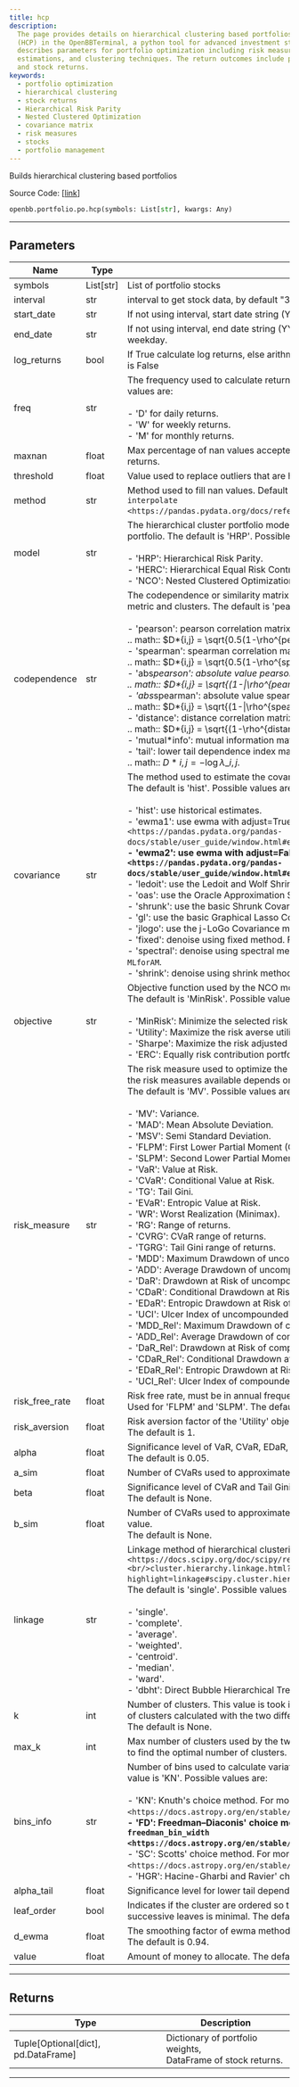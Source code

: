 ```yaml
---
title: hcp
description:
  The page provides details on hierarchical clustering based portfolios
  (HCP) in the OpenBBTerminal, a python tool for advanced investment strategies. It
  describes parameters for portfolio optimization including risk measures, covariance
  estimations, and clustering techniques. The return outcomes include portfolio weights
  and stock returns.
keywords:
  - portfolio optimization
  - hierarchical clustering
  - stock returns
  - Hierarchical Risk Parity
  - Nested Clustered Optimization
  - covariance matrix
  - risk measures
  - stocks
  - portfolio management
---
```



<HeadTitle title="portfolio.po.hcp - Reference | OpenBB SDK Docs" />

Builds hierarchical clustering based portfolios

Source Code: [[link](https://github.com/OpenBB-finance/OpenBBTerminal/tree/main/openbb_terminal/portfolio/portfolio_optimization/optimizer_model.py#L1903)]

```python
openbb.portfolio.po.hcp(symbols: List[str], kwargs: Any)
```

---

## Parameters

| Name           | Type      | Description                                                                                                                                                                                                                                                                                                                                                                                                                                                                                                                                                                                                                                                                                                                                                                                                                                                                                                                                                                                                                                                                                                                                                                                                                                                                                                                                                                                                                                                                                                                                                                                                  | Default | Optional |
| -------------- | --------- | ------------------------------------------------------------------------------------------------------------------------------------------------------------------------------------------------------------------------------------------------------------------------------------------------------------------------------------------------------------------------------------------------------------------------------------------------------------------------------------------------------------------------------------------------------------------------------------------------------------------------------------------------------------------------------------------------------------------------------------------------------------------------------------------------------------------------------------------------------------------------------------------------------------------------------------------------------------------------------------------------------------------------------------------------------------------------------------------------------------------------------------------------------------------------------------------------------------------------------------------------------------------------------------------------------------------------------------------------------------------------------------------------------------------------------------------------------------------------------------------------------------------------------------------------------------------------------------------------------------ | ------- | -------- |
| symbols        | List[str] | List of portfolio stocks                                                                                                                                                                                                                                                                                                                                                                                                                                                                                                                                                                                                                                                                                                                                                                                                                                                                                                                                                                                                                                                                                                                                                                                                                                                                                                                                                                                                                                                                                                                                                                                     | None    | False    |
| interval       | str       | interval to get stock data, by default "3mo"                                                                                                                                                                                                                                                                                                                                                                                                                                                                                                                                                                                                                                                                                                                                                                                                                                                                                                                                                                                                                                                                                                                                                                                                                                                                                                                                                                                                                                                                                                                                                                 | None    | True     |
| start_date     | str       | If not using interval, start date string (YYYY-MM-DD)                                                                                                                                                                                                                                                                                                                                                                                                                                                                                                                                                                                                                                                                                                                                                                                                                                                                                                                                                                                                                                                                                                                                                                                                                                                                                                                                                                                                                                                                                                                                                        | None    | True     |
| end_date       | str       | If not using interval, end date string (YYYY-MM-DD). If empty use last<br/>weekday.                                                                                                                                                                                                                                                                                                                                                                                                                                                                                                                                                                                                                                                                                                                                                                                                                                                                                                                                                                                                                                                                                                                                                                                                                                                                                                                                                                                                                                                                                                                          | None    | True     |
| log_returns    | bool      | If True calculate log returns, else arithmetic returns. Default value<br/>is False                                                                                                                                                                                                                                                                                                                                                                                                                                                                                                                                                                                                                                                                                                                                                                                                                                                                                                                                                                                                                                                                                                                                                                                                                                                                                                                                                                                                                                                                                                                           | None    | True     |
| freq           | str       | The frequency used to calculate returns. Default value is 'D'. Possible<br/>values are:<br/><br/>- 'D' for daily returns.<br/>- 'W' for weekly returns.<br/>- 'M' for monthly returns.                                                                                                                                                                                                                                                                                                                                                                                                                                                                                                                                                                                                                                                                                                                                                                                                                                                                                                                                                                                                                                                                                                                                                                                                                                                                                                                                                                                                                       | None    | True     |
| maxnan         | float     | Max percentage of nan values accepted per asset to be included in<br/>returns.                                                                                                                                                                                                                                                                                                                                                                                                                                                                                                                                                                                                                                                                                                                                                                                                                                                                                                                                                                                                                                                                                                                                                                                                                                                                                                                                                                                                                                                                                                                               | None    | True     |
| threshold      | float     | Value used to replace outliers that are higher to threshold.                                                                                                                                                                                                                                                                                                                                                                                                                                                                                                                                                                                                                                                                                                                                                                                                                                                                                                                                                                                                                                                                                                                                                                                                                                                                                                                                                                                                                                                                                                                                                 | None    | True     |
| method         | str       | Method used to fill nan values. Default value is 'time'. For more information see `interpolate <https://pandas.pydata.org/docs/reference/api/pandas.DataFrame.interpolate.html>`\_\_.                                                                                                                                                                                                                                                                                                                                                                                                                                                                                                                                                                                                                                                                                                                                                                                                                                                                                                                                                                                                                                                                                                                                                                                                                                                                                                                                                                                                                        | None    | True     |
| model          | str       | The hierarchical cluster portfolio model used for optimize the<br/>portfolio. The default is 'HRP'. Possible values are:<br/><br/>- 'HRP': Hierarchical Risk Parity.<br/>- 'HERC': Hierarchical Equal Risk Contribution.<br/>- 'NCO': Nested Clustered Optimization.                                                                                                                                                                                                                                                                                                                                                                                                                                                                                                                                                                                                                                                                                                                                                                                                                                                                                                                                                                                                                                                                                                                                                                                                                                                                                                                                         | None    | True     |
| codependence   | str       | The codependence or similarity matrix used to build the distance<br/>metric and clusters. The default is 'pearson'. Possible values are:<br/><br/>- 'pearson': pearson correlation matrix. Distance formula:<br/> .. math:: $D*{i,j} = \sqrt{0.5(1-\rho^{pearson}*{i,j})}$<br/>- 'spearman': spearman correlation matrix. Distance formula:<br/> .. math:: $D*{i,j} = \sqrt{0.5(1-\rho^{spearman}*{i,j})}$<br/>- 'abs*pearson': absolute value pearson correlation matrix. Distance formula:<br/> .. math:: $D*{i,j} = \sqrt{(1-\|\rho^{pearson}\_{i,j}\|)}$<br/>- 'abs*spearman': absolute value spearman correlation matrix. Distance formula:<br/> .. math:: $D*{i,j} = \sqrt{(1-\|\rho^{spearman}\_{i,j}\|)}$<br/>- 'distance': distance correlation matrix. Distance formula:<br/> .. math:: $D*{i,j} = \sqrt{(1-\rho^{distance}*{i,j})}$<br/>- 'mutual*info': mutual information matrix. Distance used is variation information matrix.<br/>- 'tail': lower tail dependence index matrix. Dissimilarity formula:<br/> .. math:: $D*{i,j} = -\log{\lambda\_{i,j}}$.                                                                                                                                                                                                                                                                                                                                                                                                                                                                                                                                     | None    | True     |
| covariance     | str       | The method used to estimate the covariance matrix:<br/>The default is 'hist'. Possible values are:<br/><br/>- 'hist': use historical estimates.<br/>- 'ewma1': use ewma with adjust=True. For more information see `EWM <https://pandas.pydata.org/pandas-docs/stable/user_guide/window.html#exponentially-weighted-window>`**.<br/>- 'ewma2': use ewma with adjust=False. For more information see `EWM <https://pandas.pydata.org/pandas-docs/stable/user_guide/window.html#exponentially-weighted-window>`**.<br/>- 'ledoit': use the Ledoit and Wolf Shrinkage method.<br/>- 'oas': use the Oracle Approximation Shrinkage method.<br/>- 'shrunk': use the basic Shrunk Covariance method.<br/>- 'gl': use the basic Graphical Lasso Covariance method.<br/>- 'jlogo': use the j-LoGo Covariance method. For more information see: `c-jLogo`.<br/>- 'fixed': denoise using fixed method. For more information see chapter 2 of `c-MLforAM`.<br/>- 'spectral': denoise using spectral method. For more information see chapter 2 of `c-MLforAM`.<br/>- 'shrink': denoise using shrink method. For more information see chapter 2 of `c-MLforAM`.                                                                                                                                                                                                                                                                                                                                                                                                                                                          | None    | True     |
| objective      | str       | Objective function used by the NCO model.<br/>The default is 'MinRisk'. Possible values are:<br/><br/>- 'MinRisk': Minimize the selected risk measure.<br/>- 'Utility': Maximize the risk averse utility function.<br/>- 'Sharpe': Maximize the risk adjusted return ratio based on the selected risk measure.<br/>- 'ERC': Equally risk contribution portfolio of the selected risk measure.                                                                                                                                                                                                                                                                                                                                                                                                                                                                                                                                                                                                                                                                                                                                                                                                                                                                                                                                                                                                                                                                                                                                                                                                                | None    | True     |
| risk_measure   | str       | The risk measure used to optimize the portfolio. If model is 'NCO',<br/>the risk measures available depends on the objective function.<br/>The default is 'MV'. Possible values are:<br/><br/>- 'MV': Variance.<br/>- 'MAD': Mean Absolute Deviation.<br/>- 'MSV': Semi Standard Deviation.<br/>- 'FLPM': First Lower Partial Moment (Omega Ratio).<br/>- 'SLPM': Second Lower Partial Moment (Sortino Ratio).<br/>- 'VaR': Value at Risk.<br/>- 'CVaR': Conditional Value at Risk.<br/>- 'TG': Tail Gini.<br/>- 'EVaR': Entropic Value at Risk.<br/>- 'WR': Worst Realization (Minimax).<br/>- 'RG': Range of returns.<br/>- 'CVRG': CVaR range of returns.<br/>- 'TGRG': Tail Gini range of returns.<br/>- 'MDD': Maximum Drawdown of uncompounded cumulative returns (Calmar Ratio).<br/>- 'ADD': Average Drawdown of uncompounded cumulative returns.<br/>- 'DaR': Drawdown at Risk of uncompounded cumulative returns.<br/>- 'CDaR': Conditional Drawdown at Risk of uncompounded cumulative returns.<br/>- 'EDaR': Entropic Drawdown at Risk of uncompounded cumulative returns.<br/>- 'UCI': Ulcer Index of uncompounded cumulative returns.<br/>- 'MDD_Rel': Maximum Drawdown of compounded cumulative returns (Calmar Ratio).<br/>- 'ADD_Rel': Average Drawdown of compounded cumulative returns.<br/>- 'DaR_Rel': Drawdown at Risk of compounded cumulative returns.<br/>- 'CDaR_Rel': Conditional Drawdown at Risk of compounded cumulative returns.<br/>- 'EDaR_Rel': Entropic Drawdown at Risk of compounded cumulative returns.<br/>- 'UCI_Rel': Ulcer Index of compounded cumulative returns. | None    | True     |
| risk_free_rate | float     | Risk free rate, must be in annual frequency.<br/>Used for 'FLPM' and 'SLPM'. The default is 0.                                                                                                                                                                                                                                                                                                                                                                                                                                                                                                                                                                                                                                                                                                                                                                                                                                                                                                                                                                                                                                                                                                                                                                                                                                                                                                                                                                                                                                                                                                               | None    | True     |
| risk_aversion  | float     | Risk aversion factor of the 'Utility' objective function.<br/>The default is 1.                                                                                                                                                                                                                                                                                                                                                                                                                                                                                                                                                                                                                                                                                                                                                                                                                                                                                                                                                                                                                                                                                                                                                                                                                                                                                                                                                                                                                                                                                                                              | None    | True     |
| alpha          | float     | Significance level of VaR, CVaR, EDaR, DaR, CDaR, EDaR, Tail Gini of losses.<br/>The default is 0.05.                                                                                                                                                                                                                                                                                                                                                                                                                                                                                                                                                                                                                                                                                                                                                                                                                                                                                                                                                                                                                                                                                                                                                                                                                                                                                                                                                                                                                                                                                                        | None    | True     |
| a_sim          | float     | Number of CVaRs used to approximate Tail Gini of losses. The default is 100.                                                                                                                                                                                                                                                                                                                                                                                                                                                                                                                                                                                                                                                                                                                                                                                                                                                                                                                                                                                                                                                                                                                                                                                                                                                                                                                                                                                                                                                                                                                                 | None    | True     |
| beta           | float     | Significance level of CVaR and Tail Gini of gains. If None it duplicates alpha value.<br/>The default is None.                                                                                                                                                                                                                                                                                                                                                                                                                                                                                                                                                                                                                                                                                                                                                                                                                                                                                                                                                                                                                                                                                                                                                                                                                                                                                                                                                                                                                                                                                               | None    | True     |
| b_sim          | float     | Number of CVaRs used to approximate Tail Gini of gains. If None it duplicates a_sim value.<br/>The default is None.                                                                                                                                                                                                                                                                                                                                                                                                                                                                                                                                                                                                                                                                                                                                                                                                                                                                                                                                                                                                                                                                                                                                                                                                                                                                                                                                                                                                                                                                                          | None    | True     |
| linkage        | str       | Linkage method of hierarchical clustering. For more information see `linkage <https://docs.scipy.org/doc/scipy/reference/generated/scipy.<br/>cluster.hierarchy.linkage.html?highlight=linkage#scipy.cluster.hierarchy.linkage>`\_\_.<br/>The default is 'single'. Possible values are:<br/><br/>- 'single'.<br/>- 'complete'.<br/>- 'average'.<br/>- 'weighted'.<br/>- 'centroid'.<br/>- 'median'.<br/>- 'ward'.<br/>- 'dbht': Direct Bubble Hierarchical Tree.                                                                                                                                                                                                                                                                                                                                                                                                                                                                                                                                                                                                                                                                                                                                                                                                                                                                                                                                                                                                                                                                                                                                             | None    | True     |
| k              | int       | Number of clusters. This value is took instead of the optimal number<br/>of clusters calculated with the two difference gap statistic.<br/>The default is None.                                                                                                                                                                                                                                                                                                                                                                                                                                                                                                                                                                                                                                                                                                                                                                                                                                                                                                                                                                                                                                                                                                                                                                                                                                                                                                                                                                                                                                              | None    | True     |
| max_k          | int       | Max number of clusters used by the two difference gap statistic<br/>to find the optimal number of clusters. The default is 10.                                                                                                                                                                                                                                                                                                                                                                                                                                                                                                                                                                                                                                                                                                                                                                                                                                                                                                                                                                                                                                                                                                                                                                                                                                                                                                                                                                                                                                                                               | None    | True     |
| bins_info      | str       | Number of bins used to calculate variation of information. The default<br/>value is 'KN'. Possible values are:<br/><br/>- 'KN': Knuth's choice method. For more information see `knuth_bin_width <https://docs.astropy.org/en/stable/api/astropy.stats.knuth_bin_width.html>`**.<br/>- 'FD': Freedman–Diaconis' choice method. For more information see `freedman_bin_width <https://docs.astropy.org/en/stable/api/astropy.stats.freedman_bin_width.html>`**.<br/>- 'SC': Scotts' choice method. For more information see `scott_bin_width <https://docs.astropy.org/en/stable/api/astropy.stats.scott_bin_width.html>`\_\_.<br/>- 'HGR': Hacine-Gharbi and Ravier' choice method.                                                                                                                                                                                                                                                                                                                                                                                                                                                                                                                                                                                                                                                                                                                                                                                                                                                                                                                          | None    | True     |
| alpha_tail     | float     | Significance level for lower tail dependence index. The default is 0.05.                                                                                                                                                                                                                                                                                                                                                                                                                                                                                                                                                                                                                                                                                                                                                                                                                                                                                                                                                                                                                                                                                                                                                                                                                                                                                                                                                                                                                                                                                                                                     | None    | True     |
| leaf_order     | bool      | Indicates if the cluster are ordered so that the distance between<br/>successive leaves is minimal. The default is True.                                                                                                                                                                                                                                                                                                                                                                                                                                                                                                                                                                                                                                                                                                                                                                                                                                                                                                                                                                                                                                                                                                                                                                                                                                                                                                                                                                                                                                                                                     | None    | True     |
| d_ewma         | float     | The smoothing factor of ewma methods.<br/>The default is 0.94.                                                                                                                                                                                                                                                                                                                                                                                                                                                                                                                                                                                                                                                                                                                                                                                                                                                                                                                                                                                                                                                                                                                                                                                                                                                                                                                                                                                                                                                                                                                                               | None    | True     |
| value          | float     | Amount of money to allocate. The default is 1.                                                                                                                                                                                                                                                                                                                                                                                                                                                                                                                                                                                                                                                                                                                                                                                                                                                                                                                                                                                                                                                                                                                                                                                                                                                                                                                                                                                                                                                                                                                                                               | None    | True     |

---

## Returns

| Type                                | Description                                                      |
| ----------------------------------- | ---------------------------------------------------------------- |
| Tuple[Optional[dict], pd.DataFrame] | Dictionary of portfolio weights,<br/>DataFrame of stock returns. |

---
